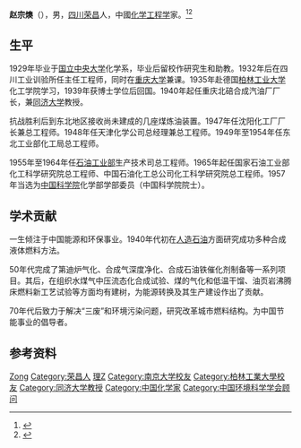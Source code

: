 {{Infobox_Person
| name = 赵宗燠
|image= 
|box_width= 
|occupation= 
| period = 
|birth_name=
| other_names =
| Sex =男
|birth_date= 1904年11月28日
|birth_place= [[四川|四川]][[荣昌|荣昌]]
|death_date= {{death date and age|1989|10|10|1904|11|28}}
|death_place= [[北京|北京]]
| nationality ={{PRC}}
| residence =
| party =
| religion =
| spouse = 
| relatives = 
|education= 
| past = 
{{Infobox_People_CAS
|学部=化学部
|专业=石油化工
|当选年=1957年
}}
| work =
|awards=
}}

'''赵宗燠'''（{{bd|1904年|11月28日|1989年|10月10日}}），男，[[四川|四川]][[荣昌|荣昌]]人，中國[[化学工程学|化学工程学]]家。<ref>{{Cite book|title=中华当代文化名人大辞典|author=张品兴, 殷登祥, 陈有进等主编|publisher=中国广播电视出版社|year=1992|isbn=9787504315137|location=北京|pages=}}</ref><ref>{{Cite book|title=二十世纪中国名人辞典|author=蔡开松, 于信凤主编; 曾卓明, 周溯源, 赵书刚副主编|publisher=辽宁人民出版社|year=1991|isbn=|location=沈阳|pages=}}</ref>

== 生平 ==
1929年毕业于[[国立中央大学_(南京)|国立中央大学]]化学系，毕业后留校作研究生和助教。1932年后在四川工业训验所任主任工程师，同时在[[重庆大学|重庆大学]]兼课。1935年赴德国[[柏林工业大学|柏林工业大学]]化工学院学习，1939年获博士学位后回国。1940年起任重庆北碚合成汽油厂厂长，兼[[同济大学|同济大学]]教授。

抗战胜利后到东北地区接收尚未建成的几座煤炼油装置。1947年任沈阳化工厂厂长兼总工程师。1948年任天津化学公司总经理兼总工程师。1949年至1954年任东北工业部化工局总工程师。

1955年至1964年任[[石油工业部|石油工业部]]生产技术司总工程师。1965年起任国家石油工业部化工科学研究院总工程师、中国石油化工总公司化工科学研究院总工程师。1957年当选为[[中国科学院|中国科学院]]化学部学部委员（中国科学院院士）。

== 学术贡献 ==
一生倾注于中国能源和环保事业。1940年代初在[[人造石油|人造石油]]方面研究成功多种合成液体燃料方法。

50年代完成了第迪炉气化、合成气深度净化、合成石油铁催化剂制备等一系列项目。其后，在组织水煤气中压流态化合成试验、煤的气化和低温干馏、油页岩沸腾床燃料新工艺试验等方面均有建树，为能源转换及其生产建设作出了贡献。

70年代后致力于解决“三废”和环境污染问题，研究改革城市燃料结构。为中国节能事业的倡导者。

== 参考资料 ==
{{reflist}}

{{中国科学院化学部院士}}
{{Navboxes
| title  = 赵宗燠在[[中国环境科学学会|中国环境科学学会]]的职务
| list1  =
{{中国环境科学学会第一届理事会}}
}}

{{Normdaten}}
{{DEFAULTSORT:Zhao Zongyu}}
[[Category:趙姓|Zong]]
[[Category:荣昌人|Category:荣昌人]]
[[Category:國立中央大學大陸時期校友|理Z]]
[[Category:南京大学校友|Category:南京大学校友]]
[[Category:柏林工業大學校友|Category:柏林工業大學校友]]
[[Category:同济大学教授|Category:同济大学教授]]
[[Category:中国化学家|Category:中国化学家]]
[[Category:中国环境科学学会顾问|Category:中国环境科学学会顾问]]